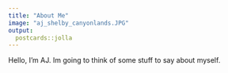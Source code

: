 ```yaml
---
title: "About Me"
image: "aj_shelby_canyonlands.JPG"
output:
  postcards::jolla
---
```

 
Hello, I'm AJ. Im going to think of some stuff to say about myself. 

